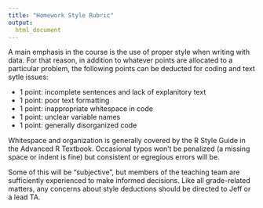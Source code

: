 ```yaml
---
title: "Homework Style Rubric"
output:
  html_document
---
```


A main emphasis in the course is the use of proper style when writing with data. For that reason, in addition to whatever points are allocated to a particular problem, the following points can be deducted for coding and text sytle issues:

* 1 point: incomplete sentences and lack of explanitory text
* 1 point: poor text formatting
* 1 point: inappropriate whitespace in code
* 1 point: unclear variable names
* 1 point: generally disorganized code

Whitespace and organization is generally covered by the R Style Guide in the Advanced R Textbook. Occasional typos won't be penalized (a missing space or indent is fine) but consistent or egregious errors will be.

Some of this will be "subjective", but members of the teaching team are sufficiently experienced to make informed decisions. Like all grade-related matters, any concerns about style deductions should be directed to Jeff or a lead TA.